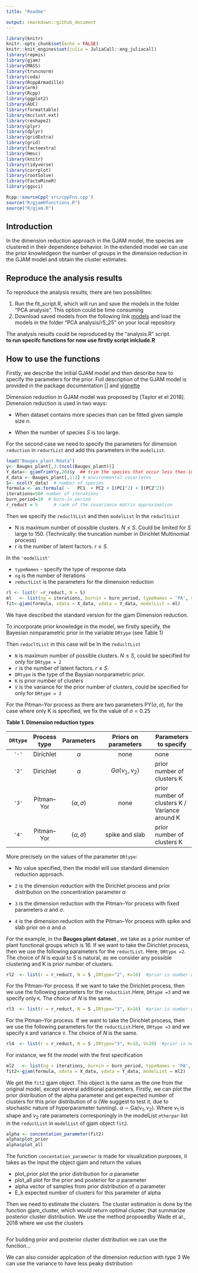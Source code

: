 ```yaml
---
title: "Readme"

output: rmarkdown::github_document
---
```


```r
library(knitr)
knitr::opts_chunk$set(echo = FALSE)
knitr::knit_engines$set(julia = JuliaCall::eng_juliacall)
library(repmis)
library(gjam)
library(MASS)
library(truncnorm)
library(coda)
library(RcppArmadillo)
library(arm)
library(Rcpp)
library(ggplot2)
library(AUC)
library(formattable)
library(mcclust.ext)
library(reshape2)
library(plyr)
library(dplyr)
library(gridExtra)
library(grid)
library(factoextra)
library(Hmsc)
library(knitr)
library(tidyverse)
library(corrplot)
library(rootSolve)
library(FactoMineR)
library(ggsci)

Rcpp::sourceCpp('src/cppFns.cpp')
source("R/gjamHfunctions.R")
source("R/gjam.R")

```

## Introduction

In the dimension reduction approach in the GJAM model, the species are clustered in their dependence behavior.
In the extended model we can use the prior knowledgeon the number of groups in the dimension reduction in the GJAM model and obtain the cluster estimates.

## Reproduce the analysis results 

To reproduce the analysis results, there are two possibilites:

1. Run the fit_script.R, which will run and save the models in the folder "PCA analysis". This option could be time consuming
2. Download saved models from the following link [models](https://drive.google.com/open?id=1sRu7Q7rJ4aIYp-YCKOa_igA5Ofzc7tRH)
and  load the models in the folder "PCA analysis/r5_25" on your local repository

The analysis results could be reproduced by the "analysis.R" script.  
**to run specifc functions for now use firstly script inlclude.R**

## How to use the functions

Firstly, we describe the initial GJAM model and then describe how to specify the parameters for the prior. Full description of the GJAM model is provided in the package documentation [] and [vignette](https://cran.r-project.org/web/packages/gjam/vignettes/gjamVignette.html)

Dimension reduction in GJAM model was proposed by [Taylor et el 2018]. 
Dimension reduction is used in two ways:

* When dataset contains more species than can be fitted given sample size $n$.\

* When the number of species $S$ is too large.\

For the second case we need to specify the parameters for dimension `reduction` in `reductList` and 
add this parameters in the `modelList`. 


```r
load("Bauges_plant.Rdata")
y<- Bauges_plant[,3:(ncol(Bauges_plant))]
Y_data<- gjamTrimY(y,20)$y  ## trim the species that occur less then in 20 cites
X_data <- Bauges_plant[,1:2] # environmental covariates
S<- ncol(Y_data)  # number of species
formula <- as.formula( ~   PC1  + PC2 + I(PC1^2) + I(PC2^2))
iterations=50# number of iterations
burn_period=10  # burn-in period
r_reduct = 5      # rank of the covariance matrix approximation
```

Then we specify the `reducltList` and then  `modelList`
In the `reducltList`

 * N is maximum number of possible clusters. $N \leq S$. Could be limited for $S$ large to 150. (Technically: the truncation number in Dirichlet Multinomial process)  
 * r is the number of latent factors. $r \leq S$.   

In the `'modelList'`

 * `typeNames` - specify the type of response data  
 * `ng` is the number of iterations  
 * `reductList` is the parameters for the dimension reduction  

```r
rl <- list(r =r_reduct, N = S)
ml   <- list(ng = iterations, burnin = burn_period, typeNames = 'PA', reductList = rl,PREDICTX = F)
fit<-gjam(formula, xdata = X_data, ydata = Y_data, modelList = ml)
```

We have described the standard version for the gjam Dimension reduction. 

To incorporate prior knowledge in the model,  we firstly speciify, the Bayesian nonparametric prior in the variable `DRtype` (see Table 1)

Then `reducltList` in this case will be
In the `reducltList`

 * `N` is maximum number of possible clusters. $N \leq S$, could be specified for only for  `DRtype = 2`
 * `r` is the number of latent factors. $r \leq S$. 
 * `DRtype` is the type of the Baysian nonparametric prior.
 * `K` is prior number of clusters
 * `V` is the variance for the prior number of clusters, could be specified for only for  `DRtype = 3`

For the Pitman--Yor process as there are two parameters PY$(\alpha, \sigma)$, for the case where only K is specified, we fix the value of $\sigma = 0.25$

**Table 1. Dimension reduction types**

`DRtype` | Process type  | Parameters | Priors on parameters| Parameters to specify
:----: | :-------: | :----------: | :----------------------------: | -----------------
`'-'`  | Dirichlet| $\alpha$ | none | none
`'2'`  | Dirichlet| $\alpha$ | $Ga(\nu_1,\nu_2)$ | prior number of clusters K
`'3'`  | Pitman--Yor | $(\alpha, \sigma)$ | none | prior number of clusters K / Variance around K 
`'4'`  | Pitman--Yor | $(\alpha, \sigma)$ | spike and slab |  prior number of clusters K


More precisely on the values of the parameter `DRtype`:

  * No value specified, then the model will use standard dimension reduction approach.
  * `2` is the dimension reduction with the Dirichlet process and prior distribution on the concentration parameter $\alpha$
  * `3` is the dimension reduction with the Pitman--Yor process with fixed parameters $\alpha$ and $\sigma$. 

  * `4` is the dimension reduction with the Pitman--Yor process with spike and slab prior on  $\alpha$ and      $\sigma$. 

For the example, in the **Bauges plant dataset ** , we take as a prior number of plant functional groups which is 16.  If we want to take the Dirichlet process, then we use the following parameters for the `reductList`. Here, `DRtype =2`.   The choice of $N$ is equal to $S$ is natural, as we consider any possible clustering and K is prior number of clusters.
 
```r
rl2  <- list(r = r_reduct, N = S ,DRtype="2", K=16)  #prior is number of plant functional groups
```

For the Pitman--Yor process.  If we want to take the Dirichlet process, then we use the following parameters for the `reductList`.Here, `DRtype =3` and we specify only `K`. The choice of $N$ is the same. 

```r
rl3  <- list(r = r_reduct, N = S ,DRtype="3", K=16)  #prior is number of plant functional groups
```

For the Pitman--Yor process.  If we want to take the Dirichlet process, then we use the following parameters for the `reductList`.Here, `DRtype =3` and we specify  `K` and variance `V`. The choice of $N$ is the same. 

```r
rl4  <- list(r = r_reduct, N = S ,DRtype="3", K=16, V=20)  #prior is number of plant functional groups
```

For instance, we fit the model with the first specification

```r
ml2   <- list(ng = iterations, burnin = burn_period, typeNames = 'PA', reductList = rl2,PREDICTX = F)
fit2<-gjam(formula, xdata = X_data, ydata = Y_data, modelList = ml2)
```


We get the `fit2` gjam object. This object is the same as the one from the original model, except several additional parameters. Firstly, we can plot the prior distribution of the alpha parameter and get expected number of clusters for this prior distribution of $\alpha$ (We suggest to test it, due to stochastic nature of hyperparameter tunning). $\alpha$ $\sim$ Ga$(\nu_1, \nu_2)$. Where $\nu_1$ is shape and $\nu_2$ rate parameters corresponingly in the modelList `otherpar` list in the `reductList` in  `modelList`  of gjam object `fit2`.


```r
alpha <- concentation_parameter(fit2)
alpha$plot_prior
alpha$plot_all
```

The function `concentation_parameter` is made for visualization purposes, it takes as the input the object gjam and return the values  

 * plot_prior  plot  the prior distribution  for $\alpha$ parameter
 * plot_all    plot for the prior and posterior  for $\alpha$ parameter
 * alpha      vector of samples from  prior  distribution of $\alpha$ parameter
 * E_k        expected number of clusters for this parameter of alpha
 

Then we need to estimate the clusters. The cluster estimation is done by the function gjam_cluster, 
which would return optimal cluster, that summarize posterior cluster distribution. We use the method proposedby 
Wade et al., 2018 where we use the clusters  



```r



```


For building prior and posterior cluster distribution we can use the function... 




We can also consider applcation of the dimension reduction with type 3
We can use the variance to have less peaky distribution






